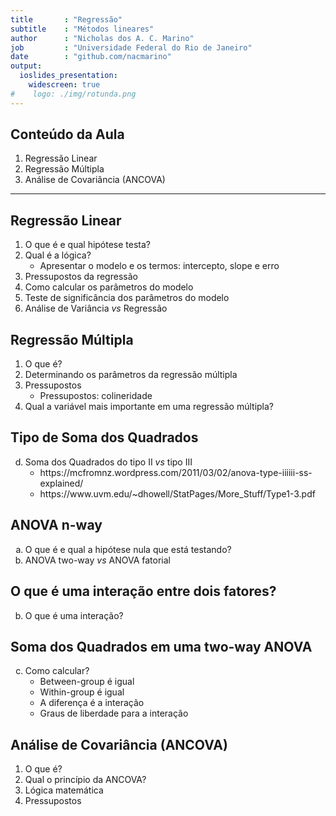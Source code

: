 ```yaml
---
title       : "Regressão"
subtitle    : "Métodos lineares"
author      : "Nicholas dos A. C. Marino"
job         : "Universidade Federal do Rio de Janeiro"
date        : "github.com/nacmarino"
output: 
  ioslides_presentation:
    widescreen: true
#    logo: ./img/rotunda.png 
---
```


## Conteúdo da Aula

1. Regressão Linear  
2. Regressão Múltipla  
3. Análise de Covariância (ANCOVA)  

---

## Regressão Linear  

1. O que é e qual hipótese testa?
2. Qual é a lógica?
    + Apresentar o modelo e os termos: intercepto, slope e erro
3. Pressupostos da regressão 
4. Como calcular os parâmetros do modelo
5. Teste de significância dos parâmetros do modelo
6. Análise de Variância _vs_ Regressão  

## Regressão Múltipla  

1. O que é?
2. Determinando os parâmetros da regressão múltipla
3. Pressupostos
    + Pressupostos: colineridade
4. Qual a variável mais importante em uma regressão múltipla?  

## Tipo de Soma dos Quadrados

d. Soma dos Quadrados do tipo II _vs_ tipo III
    + https://mcfromnz.wordpress.com/2011/03/02/anova-type-iiiiii-ss-explained/
    + https://www.uvm.edu/~dhowell/StatPages/More_Stuff/Type1-3.pdf

## ANOVA n-way

a. O que é e qual a hipótese nula que está testando?
b. ANOVA two-way _vs_ ANOVA fatorial

## O que é uma interação entre dois fatores?

b. O que é uma interação?

## Soma dos Quadrados em uma two-way ANOVA

c. Como calcular?
    + Between-group é igual
    + Within-group é igual
    + A diferença é a interação
    + Graus de liberdade para a interação

## Análise de Covariância (ANCOVA)

1. O que é?
2. Qual o princípio da ANCOVA?
3. Lógica matemática
4. Pressupostos
